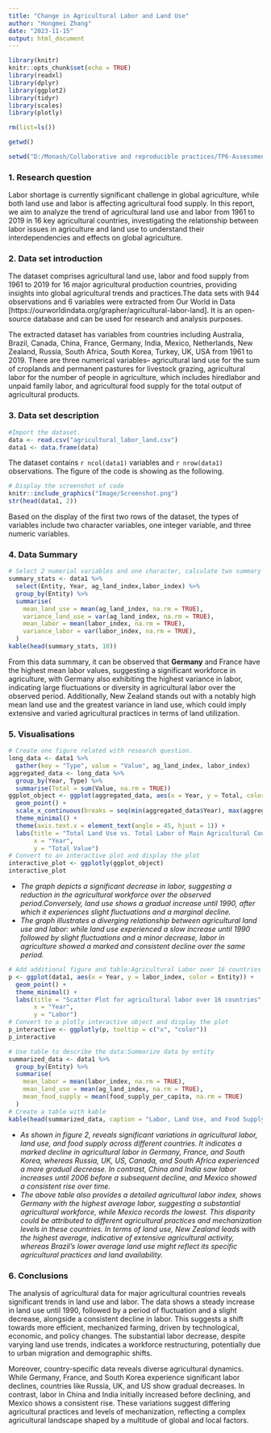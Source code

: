 ```yaml
---
title: "Change in Agricultural Labor and Land Use"
author: "Hongmei Zhang"
date: "2023-11-15"
output: html_document
---
```


```r
library(knitr)
knitr::opts_chunk$set(echo = TRUE)
library(readxl)
library(dplyr)
library(ggplot2)
library(tidyr)
library(scales)
library(plotly)

rm(list=ls())

getwd()

setwd("D:/Monash/Collaborative and reproducible practices/TP6-Assessment1")

```

### 1. Research question

Labor shortage is currently significant challenge in global agriculture, while both land use and labor is affecting agricultural food supply. In this report, we aim to analyze the trend of agricultural land use and labor from 1961 to 2019 in 16 key agricultural countries, investigating the relationship between labor issues in agriculture and land use to understand their interdependencies and effects on global agriculture.

### 2. Data set introduction

The dataset comprises agricultural land use, labor and food supply from 1961 to 2019 for 16 major agricultural production countries, providing insights into global agricultural trends and practices.The data sets with 944 observations and 6 variables were extracted from Our World in Data [https://ourworldindata.org/grapher/agricultural-labor-land]. It is an open-source database and can be used for research and analysis purposes. 

The extracted dataset has variables from countries including Australia, Brazil, Canada, China, France, Germany, India, Mexico, Netherlands, New Zealand, Russia, South Africa, South Korea, Turkey, UK, USA from 1961 to 2019. There are three numerical variables-- agricultural land use for the sum of croplands and permanent pastures for livestock grazing, agricultural labor for the number of people in agriculture, which includes hiredlabor and unpaid family labor, and agricultural food supply for the total output of agricultural products.

### 3. Data set description

```r
#Import the dataset.
data <- read.csv("agricultural_labor_land.csv")
data1 <- data.frame(data)
```

The dataset contains `r ncol(data1)` variables and `r nrow(data1)` observations.
The figure of the code is showing as the following.

```r
# Display the screenshot of code
knitr::include_graphics("Image/Screenshot.png")
str(head(data1, 2))
```
Based on the display of the first two rows of the dataset, the types of variables include two character variables, one integer variable, and three numeric variables.

### 4. Data Summary

```r
# Select 2 numerial variables and one character, calculate two summary statistics
summary_stats <- data1 %>%
  select(Entity, Year, ag_land_index,labor_index) %>%
  group_by(Entity) %>%
  summarise(
    mean_land_use = mean(ag_land_index, na.rm = TRUE),
    variance_land_use = var(ag_land_index, na.rm = TRUE),
    mean_labor = mean(labor_index, na.rm = TRUE),
    variance_labor = var(labor_index, na.rm = TRUE),
  )
kable(head(summary_stats, 10))
```

From this data summary, it can be observed that **Germany** and France have the highest mean labor values, suggesting a significant workforce in agriculture, with Germany also exhibiting the highest variance in labor, indicating large fluctuations or diversity in agricultural labor over the observed period. Additionally, New Zealand stands out with a notably high mean land use and the greatest variance in land use, which could imply extensive and varied agricultural practices in terms of land utilization.

### 5. Visualisations

```r
# Create one figure related with research question.
long_data <- data1 %>%
  gather(key = "Type", value = "Value", ag_land_index, labor_index)
aggregated_data <- long_data %>%
  group_by(Year, Type) %>%
  summarise(Total = sum(Value, na.rm = TRUE))
ggplot_object <- ggplot(aggregated_data, aes(x = Year, y = Total, color = Type)) +
  geom_point() +
  scale_x_continuous(breaks = seq(min(aggregated_data$Year), max(aggregated_data$Year), by = 5)) +
  theme_minimal() +
  theme(axis.text.x = element_text(angle = 45, hjust = 1)) + 
  labs(title = "Total Land Use vs. Total Labor of Main Agricultural Countries",
       x = "Year",
       y = "Total Value")
# Convert to an interactive plot and display the plot
interactive_plot <- ggplotly(ggplot_object)
interactive_plot
```

- *The graph depicts a significant decrease in labor, suggesting a reduction in the agricultural workforce over the observed period.Conversely, land use shows a gradual increase until 1990, after which it experiences slight fluctuations and a marginal decline.*
- *The graph illustrates a diverging relationship between agricultural land use and labor: while land use experienced a slow increase until 1990 followed by slight fluctuations and a minor decrease, labor in agriculture showed a marked and consistent decline over the same period.*


```r
# Add additional figure and table:Agricultural Labor over 16 countries from 1961 to 2019
p <- ggplot(data1, aes(x = Year, y = labor_index, color = Entity)) +
  geom_point() +
  theme_minimal() +
  labs(title = "Scatter Plot for agricultural labor over 16 countries", 
       x = "Year", 
       y = "Labor")
# Convert to a plotly interactive object and display the plot
p_interactive <- ggplotly(p, tooltip = c("x", "color"))
p_interactive
```


```r
# Use table to describe the data:Summarize data by entity
summarized_data <- data1 %>%
  group_by(Entity) %>%
  summarise(
    mean_labor = mean(labor_index, na.rm = TRUE),
    mean_land_use = mean(ag_land_index, na.rm = TRUE),
    mean_food_supply = mean(food_supply_per_capita, na.rm = TRUE)
  )
# Create a table with kable
kable(head(summarized_data, caption = "Labor, Land Use, and Food Supply by Entity",10))
```

- *As shown in figure 2, reveals significant variations in agricultural labor, land use, and food supply across different countries. It indicates a marked decline in agricultural labor in Germany, France, and South Korea, whereas Russia, UK, US, Canada, and South Africa experienced a more gradual decrease. In contrast, China and India saw labor increases until 2006 before a subsequent decline, and Mexico showed a consistent rise over time.*
- *The above table also provides a detailed agricultural labor index, shows Germany with the highest average labor, suggesting a substantial agricultural workforce, while Mexico records the lowest. This disparity could be attributed to different agricultural practices and mechanization levels in these countries. In terms of land use, New Zealand leads with the highest average, indicative of extensive agricultural activity, whereas Brazil's lower average land use might reflect its specific agricultural practices and land availability.*

### 6. Conclusions

The analysis of agricultural data for major agricultural countries reveals significant trends in land use and labor. The data shows a steady increase in land use until 1990, followed by a period of fluctuation and a slight decrease, alongside a consistent decline in labor. This suggests a shift towards more efficient, mechanized farming, driven by technological, economic, and policy changes. The substantial labor decrease, despite varying land use trends, indicates a workforce restructuring, potentially due to urban migration and demographic shifts. 

Moreover, country-specific data reveals diverse agricultural dynamics. While Germany, France, and South Korea experience significant labor declines, countries like Russia, UK, and US show gradual decreases. In contrast, labor in China and India initially increased before declining, and Mexico shows a consistent rise. These variations suggest differing agricultural practices and levels of mechanization, reflecting a complex agricultural landscape shaped by a multitude of global and local factors.








